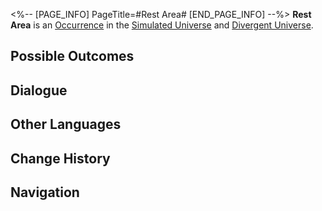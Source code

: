 <%-- [PAGE_INFO]
PageTitle=#Rest Area#
[END_PAGE_INFO] --%>
{{Stub}}
{{Simulated Universe Event Infobox
|id            = 10001
|title         = 
|image         = <!--TBA: SpriteOutput/HoshinoKami/HoshinoKami_Herta.png-->
|domains_su    = Unknown
|domains_swarm = Unknown
|domains_gng   = Unknown
|domains_du    = Unknown
|domains_und   = Unknown
|requirements  = 
|prev          = 
|next          = 
|characters    = 
|factions      = 
|order         = 
|order_du      = 061
}}
'''Rest Area''' is an [[Divergent Universe/Occurrence|Occurrence]] in the [[Simulated Universe]] and [[Divergent Universe]].

==Possible Outcomes==
{{Possible Outcomes
|choice_1 = Acutely sense the '''vulnerabilities''' of the astral computer.
|result_1 = Break down more dangerous vulnerabilities! Enter battle. After achieving victory, obtain 2 Component(s) that you already own.
|modes_1  = und

|choice_2 = Increase experimental samples.
|result_2 = Obtain random Blessings needed to activate the Equations currently in possession until all possessed Equations are expanded.
|modes_2  = du

|choice_3 = Choose number four! It has a tiny bow!
|result_3 = Obtain 2 Blessing(s) of the Path required for the Equation.
|modes_3  = 

|choice_4 = Purchase a 1-star Blessing.
|result_4 = Consume 80 Cosmic Fragment(s).
|modes_4  = su,swarm,gng

|choice_5 = Purchase 1 Curio.
|result_5 = Consume 120 Cosmic Fragment(s).
|modes_5  = su,swarm,gng

|choice_6 = Enhance 2 random Blessings.
|result_6 = Consume 180 Cosmic Fragment(s).
|modes_6  = su,swarm,gng

|choice_7 = Leave.
|result_7 = Leave this place.
|modes_7  = su,swarm,gng

}}
<!--
==Gameplay Notes==
* 
-->
==Dialogue==
{{Dialogue Start}}
:{{tx}}
{{Dialogue End}}

==Other Languages==
{{Other Languages
|en   = Rest Area
|zhs  = 休息区
|zht  = 休息區
|ja   = 休憩エリア
|ko   = 휴식처
|es   = Área de descanso
|fr   = Zone de repos
|ru   = Зона отдыха
|th   = จุดพัก
|vi   = Khu Nghỉ Ngơi
|de   = Ruhebereich
|id   = Area Peristirahatan
|pt   = Área de Descanso
}}

==Change History==
{{Change History|1.0}}

==Navigation==
{{Occurrence Navbox}}